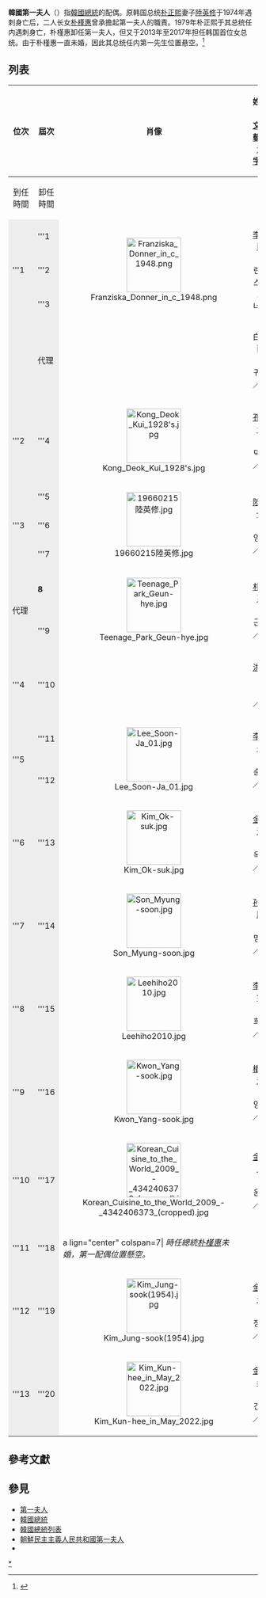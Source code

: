 {{Translation/Ref|en|First Lady of South Korea|}}
'''韓國第一夫人'''（{{韓|諺=대한민국 대통령 영부인|漢=大韓民國 大統領 令夫人}}）指[[韓國總統|韓國總統]]的配偶。原韩国总统[[朴正熙|朴正熙]]妻子[[陸英修|陸英修]]于1974年遇刺身亡后，二人长女[[朴槿惠|朴槿惠]]曾承擔起第一夫人的職責。1979年朴正熙于其总统任内遇刺身亡，朴槿惠卸任第一夫人，但又于2013年至2017年担任韩国首位女总统。由于朴槿惠一直未婚，因此其总统任内第一先生位置悬空。<ref>{{Cite journal|title=Korea Old and New: A History.|url=https://www.jstor.org/stable/2759388?origin=crossref|last=Chandra|first=Vipan|last2=Eckert|first2=Carter J.|date=22/1993|journal=Pacific Affairs|issue=2|doi=10.2307/2759388|volume=66|pages=284|jstor=2759388|last3=Lee|first3=Ki-baik|last4=Lew|first4=Young Ick|last5=Robinson|first5=Michael|last6=Wagner|first6=Edward W.}}</ref>

== 列表 ==
{| class="wikitable" width="83%" style="text-align:center"
|- style="background:lightskyblue; color:black" align=center
! rowspan=2 width=3%  | 位次
! rowspan=2 width=3%  | 屆次
! rowspan=2 width=10% | 肖像
! rowspan=2 width=9%  | 姓名<br>（[[諺文|諺文]]／[[朝鮮漢字|朝鮮漢字]]）
! colspan=2 width=14% | 任期
! rowspan=2 width=7%  | 結婚時間
! rowspan=2 width=7%  | 時任總統
! rowspan=2 width=15%  | 備註
|-
!width="7%" align ="center"|到任時間|| width="7%" align ="center"|卸任時間
|-
| style="background:#eee" rowspan=3|'''1
| style="background:#eee" |'''1
|align="center" rowspan=3|[[File:Franziska_Donner_in_c_1948.png|110px]]
|align="center" rowspan=3|[[李富蘭|李富蘭]]<br />（프란체스카 도너）
| rowspan=3|1948年8月15日 || rowspan=3|1960年4月26日 
| rowspan=3|1934年10月8日 
| rowspan=3| [[李承晚|李承晚]] 
| rowspan=3| 
|-
| style="background:#eee" |'''2
|-
| style="background:#eee" |'''3
|-
! style="background:#eee"|
! style="background:#eee"|代理
|align="center"|
|align="center"|白貴蘭<br />（백귀란／{{lang|ko|白貴蘭}}）
|1960年4月27日||1960年8月12日
|1932年
| [[許政|許政]]
| 許政是代理總統。
|-
! style="background:#eee"|'''2
! style="background:#eee"|'''4
|align="center"|[[File:Kong_Deok_Kui_1928's.jpg|110px]]
|align="center"|[[孔德貴|孔德貴]]<br />（공덕귀／{{lang|ko|孔德貴}}）
|1960年8月13日||1962年3月23日
|1949年1月6日
| [[尹潽善|尹潽善]]
| 
|-
! style="background:#eee" rowspan=4|'''3
! style="background:#eee"|'''5
|align="center" rowspan=4|[[File:19660215陸英修.jpg|110px]]
|align="center" rowspan=4|[[陸英修|陸英修]]<br />（육영수／{{lang|ko|陸英修}}）
|rowspan=4|1963年12月17日||rowspan=4|1974年8月15日
|rowspan=4|1950年12月
|rowspan=6|[[朴正熙|朴正熙]]
|rowspan=4|
|-
| style="background:#eee" |'''6
|-
| style="background:#eee" |'''7
|-
| rowspan=2 style="background:#eee" |'''8'''
|-
! rowspan=2 style="background:#eee"|代理
|align="center" rowspan=2|[[File:Teenage_Park_Geun-hye.jpg|110px]]
|align="center" rowspan=2|[[朴槿惠|朴槿惠]]<br />（박근혜／{{lang|ko|朴槿惠}}）
|rowspan=2|1974年8月16日||rowspan=2|1979年10月26日
|rowspan=2|總統的女兒
|rowspan=2|在母親陸英修被誤殺後，她接任第一夫人的角色。
|-
! style="background:#eee"|'''9
|-
! style="background:#eee"|'''4
! style="background:#eee"|'''10
|align="center"|<!-- 注释: [[File:Hong_Ki_(Chua_Kwee_Ha's_Wife).jpg|110px]] --> 
|align="center"|[[洪基|洪基]]<br />（홍기／{{lang|ko|洪基}}）
|1979年12月6日||1980年8月15日
|1935年11月
| [[崔圭夏|崔圭夏]]
| 
|-
! style="background:#eee" rowspan=2|'''5
! style="background:#eee"|'''11
|align="center" rowspan=2|[[File:Lee_Soon-Ja_01.jpg|110px]]
|align="center" rowspan=2|[[李顺子|李顺子]]<br />（이순자／{{lang|ko|李順子}}）
|rowspan=2|1980年9月1日||rowspan=2|1988年2月24日
|rowspan=2|1958年
| rowspan=2|[[全斗煥|全斗煥]]
| rowspan=2|
|-
! style="background:#eee"|'''12
|-
! style="background:#eee"|'''6
! style="background:#eee"|'''13
|align="center"|[[File:Kim_Ok-suk.jpg|110px]]
|align="center"|[[金玉淑|金玉淑]]<br />（김옥숙／{{lang|ko|金玉淑}}）
|1988年2月25日||1993年2月24日
|1959年
| [[盧泰愚|盧泰愚]]
| 
|-
! style="background:#eee"|'''7
! style="background:#eee"|'''14
|align="center"|[[File:Son_Myung-soon.jpg|110px]]
|align="center"|[[孙命顺|孙命顺]]<br />（손명순／{{lang|ko|孫命順}}）
|1993年2月25日||1998年2月24日
|1951年
| [[金泳三|金泳三]]
| 
|-
! style="background:#eee"|'''8
! style="background:#eee"|'''15
|align="center"|[[File:Leehiho2010.jpg|110px]]
|align="center"|[[李姬镐|李姬镐]]<br />（이희호／{{lang|ko|李姬鎬}}）
|1998年2月25日||2003年2月24日
|1962年
| [[金大中|金大中]]
| 
|-
! style="background:#eee"|'''9
! style="background:#eee"|'''16
|align="center"|[[File:Kwon_Yang-sook.jpg|110px]]
|align="center"|[[權良淑|權良淑]]<br />（권양숙／{{lang|ko|權良淑}}）
|2003年2月25日||2008年2月24日
|1973年
| [[盧武鉉|盧武鉉]]
| 
|-
! style="background:#eee"|'''10
! style="background:#eee"|'''17
|align="center"|[[File:Korean_Cuisine_to_the_World_2009_-_4342406373_(cropped).jpg|110px]]
|align="center"|[[金潤玉|金潤玉]]<br />（김윤옥／{{lang|ko|金潤玉}}）
|2008年2月25日||2013年2月24日
|1970年12月19日
| [[李明博|李明博]]
| 
|-
! style="background:#eee" |'''11
! style="background:#eee" |'''18
|a lign="center" colspan=7| ''時任總統[[朴槿惠|朴槿惠]]未婚，第一配偶位置懸空。''
|-
! style="background:#eee"|'''12
! style="background:#eee"|'''19
|align="center"|[[File:Kim_Jung-sook(1954).jpg|110px]]
|align="center"|[[金正淑_(韓國)|金正淑]]<br />（김정숙／{{lang|ko|金正淑}}）
|2017年5月10日||2022年5月9日
|1981年
| [[文在寅|文在寅]]
| 
|-
! style="background:#eee"|'''13
! style="background:#eee"|'''20
|align="center"|[[File:Kim_Kun-hee_in_May_2022.jpg|110px]]
|align="center"|[[金建希|金建希]]<br />（김건희 ／{{lang|ko|金建希}}）
|2022年5月10日||
|2012年3月11日
| [[尹錫悅|尹錫悅]]
| 
|}

== 參考文獻 ==
{{reflist}}

== 參見 ==
*[[第一夫人|第一夫人]]
*[[韓國總統|韓國總統]]
*[[韓國總統列表|韓國總統列表]]
*[[朝鮮民主主義人民共和國第一夫人|朝鮮民主主義人民共和國第一夫人]]
*{{link-en|國家領袖配偶列表|List of spouses of heads of state}}

[[Category:韓國第一夫人|*]]